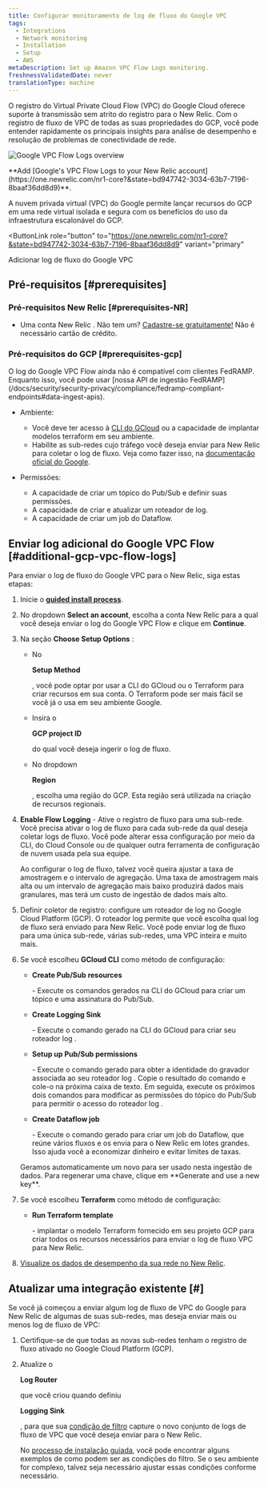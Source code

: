 ```yaml
---
title: Configurar monitoramento de log de fluxo do Google VPC
tags:
  - Integrations
  - Network monitoring
  - Installation
  - Setup
  - AWS
metaDescription: Set up Amazon VPC Flow Logs monitoring.
freshnessValidatedDate: never
translationType: machine
---
```



O registro do Virtual Private Cloud Flow (VPC) do Google Cloud oferece suporte à transmissão sem atrito do registro para o New Relic. Com o registro de fluxo de VPC de todas as suas propriedades do GCP, você pode entender rapidamente os principais insights para análise de desempenho e resolução de problemas de conectividade de rede.

<img
  title="Google VPC Flow Logs overview"
  alt="Google VPC Flow Logs overview"
  src={networkCloudFlowLogsOverview}
/>

<figcaption>
  <DoNotTranslate>**Add [Google's VPC Flow Logs to your New Relic account](https://one.newrelic.com/nr1-core?&state=bd947742-3034-63b7-7196-8baaf36dd8d9)**</DoNotTranslate>.
</figcaption>

A nuvem privada virtual (VPC) do Google permite lançar recursos do GCP em uma rede virtual isolada e segura com os benefícios do uso da infraestrutura escalonável do GCP.

<ButtonLink
  role="button"
  to="https://one.newrelic.com/nr1-core?&state=bd947742-3034-63b7-7196-8baaf36dd8d9"
  variant="primary"
>
  Adicionar log de fluxo do Google VPC
</ButtonLink>

## Pré-requisitos [#prerequisites]

### Pré-requisitos New Relic [#prerequisites-NR]

* Uma conta New Relic . Não tem um? [Cadastre-se gratuitamente!](https://newrelic.com/signup) Não é necessário cartão de crédito.

### Pré-requisitos do GCP [#prerequisites-gcp]

<Callout variant="important">
  O log do Google VPC Flow ainda não é compatível com clientes FedRAMP. Enquanto isso, você pode usar [nossa API de ingestão FedRAMP](/docs/security/security-privacy/compliance/fedramp-compliant-endpoints#data-ingest-apis).
</Callout>

* Ambiente:

  * Você deve ter acesso à [CLI do GCloud](https://cloud.google.com/sdk/docs/install) ou a capacidade de implantar modelos terraform em seu ambiente.
  * Habilite as sub-redes cujo tráfego você deseja enviar para New Relic para coletar o log de fluxo. Veja como fazer isso, na [documentação oficial do Google](https://cloud.google.com/vpc/docs/using-flow-logs#enable-logging-existing).

* Permissões:

  * A capacidade de criar um tópico do Pub/Sub e definir suas permissões.
  * A capacidade de criar e atualizar um roteador de log.
  * A capacidade de criar um job do Dataflow.

## Enviar log adicional do Google VPC Flow [#additional-gcp-vpc-flow-logs]

Para enviar o log de fluxo do Google VPC para o New Relic, siga estas etapas:

1. Inicie o <DoNotTranslate>**[guided install process](https://one.newrelic.com/nr1-core?&state=bd947742-3034-63b7-7196-8baaf36dd8d9)**</DoNotTranslate>.

2. No dropdown <DoNotTranslate>**Select an account**</DoNotTranslate>, escolha a conta New Relic para a qual você deseja enviar o log do Google VPC Flow e clique em <DoNotTranslate>**Continue**</DoNotTranslate>.

3. Na seção <DoNotTranslate>**Choose Setup Options**</DoNotTranslate> :

   * No

     <DoNotTranslate>**Setup Method**</DoNotTranslate>

     , você pode optar por usar a CLI do GCloud ou o Terraform para criar recursos em sua conta. O Terraform pode ser mais fácil se você já o usa em seu ambiente Google.

   * Insira o

     <DoNotTranslate>**GCP project ID**</DoNotTranslate>

     do qual você deseja ingerir o log de fluxo.

   * No dropdown

     <DoNotTranslate>**Region**</DoNotTranslate>

     , escolha uma região do GCP. Esta região será utilizada na criação de recursos regionais.

4. <DoNotTranslate>**Enable Flow Logging**</DoNotTranslate> - Ative o registro de fluxo para uma sub-rede. Você precisa ativar o log de fluxo para cada sub-rede da qual deseja coletar logs de fluxo. Você pode alterar essa configuração por meio da CLI, do Cloud Console ou de qualquer outra ferramenta de configuração de nuvem usada pela sua equipe.

   <Callout variant="tip">
     Ao configurar o log de fluxo, talvez você queira ajustar a taxa de amostragem e o intervalo de agregação. Uma taxa de amostragem mais alta ou um intervalo de agregação mais baixo produzirá dados mais granulares, mas terá um custo de ingestão de dados mais alto.
   </Callout>

5. Definir coletor de registro: configure um roteador de log no Google Cloud Platform (GCP). O roteador log permite que você escolha qual log de fluxo será enviado para New Relic. Você pode enviar log de fluxo para uma única sub-rede, várias sub-redes, uma VPC inteira e muito mais.

6. Se você escolheu <DoNotTranslate>**GCloud CLI**</DoNotTranslate> como método de configuração:

   * <DoNotTranslate>**Create Pub/Sub resources**</DoNotTranslate>

     \- Execute os comandos gerados na CLI do GCloud para criar um tópico e uma assinatura do Pub/Sub.

   * <DoNotTranslate>**Create Logging Sink**</DoNotTranslate>

     \- Execute o comando gerado na CLI do GCloud para criar seu roteador log .

   * <DoNotTranslate>**Setup up Pub/Sub permissions**</DoNotTranslate>

     \- Execute o comando gerado para obter a identidade do gravador associada ao seu roteador log . Copie o resultado do comando e cole-o na próxima caixa de texto. Em seguida, execute os próximos dois comandos para modificar as permissões do tópico do Pub/Sub para permitir o acesso do roteador log .

   * <DoNotTranslate>**Create Dataflow job**</DoNotTranslate>

     \- Execute o comando gerado para criar um job do Dataflow, que reúne vários fluxos e os envia para o New Relic em lotes grandes. Isso ajuda você a economizar dinheiro e evitar limites de taxas.

   <Callout variant="tip">
     Geramos automaticamente um novo <InlinePopover type="licenseKey"/>para ser usado nesta ingestão de dados. Para regenerar uma chave, clique em <DoNotTranslate>**Generate and use a new key**</DoNotTranslate>.
   </Callout>

7. Se você escolheu <DoNotTranslate>**Terraform**</DoNotTranslate> como método de configuração:

   * <DoNotTranslate>**Run Terraform template**</DoNotTranslate>

     \- implantar o modelo Terraform fornecido em seu projeto GCP para criar todos os recursos necessários para enviar o log de fluxo VPC para New Relic.

8. [Visualize os dados de desempenho da sua rede no New Relic](/docs/network-performance-monitoring/monitoring-network-data/visualize-network-data).

## Atualizar uma integração existente \[#]

Se você já começou a enviar algum log de fluxo de VPC do Google para New Relic de algumas de suas sub-redes, mas deseja enviar mais ou menos log de fluxo de VPC:

1. Certifique-se de que todas as novas sub-redes tenham o registro de fluxo ativado no Google Cloud Platform (GCP).

2. Atualize o

   <DoNotTranslate>**Log Router**</DoNotTranslate>

   que você criou quando definiu

   <DoNotTranslate>**Logging Sink**</DoNotTranslate>

   , para que sua [condição de filtro](https://cloud.google.com/logging/docs/view/logging-query-language) capture o novo conjunto de logs de fluxo de VPC que você deseja enviar para o New Relic.

   <Callout variant="tip">No [processo de instalação guiada](https://one.newrelic.com/marketplace?duration=1800000&state=00731ead-620f-4a71-b1fa-b4fc6af24fca), você pode encontrar alguns exemplos de como podem ser as condições do filtro. Se o seu ambiente for complexo, talvez seja necessário ajustar essas condições conforme necessário.</Callout>

<InstallFeedback/>